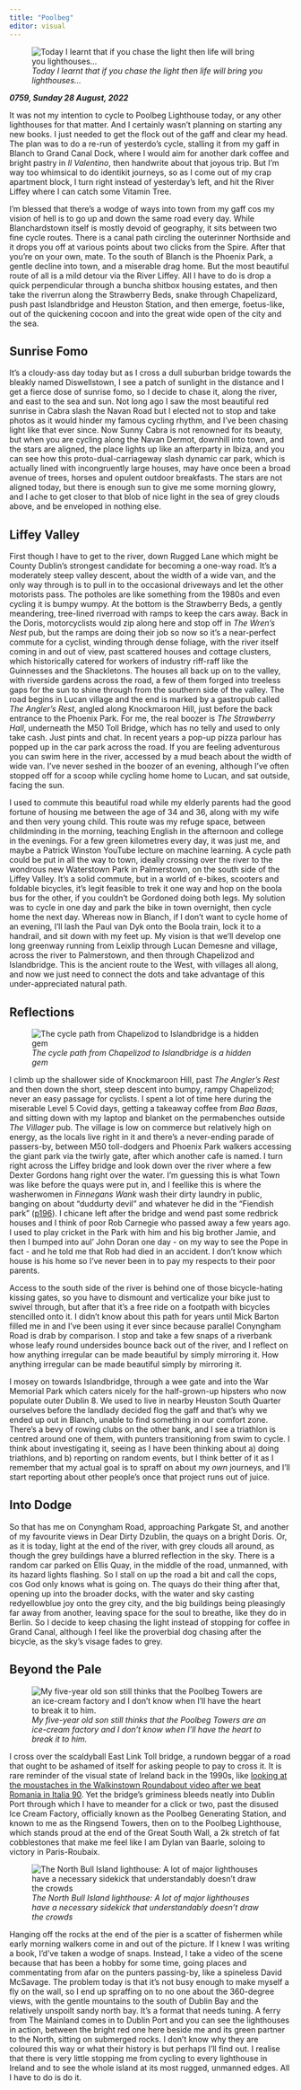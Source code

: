 ```yaml
---
title: "Poolbeg"
editor: visual
---
```


![*Today I learnt that if you chase the light then life will bring you lighthouses...*](images/Poolbeg_video_still_color_enhanced.jpeg)

***0759, Sunday 28 August, 2022***

It was not my intention to cycle to Poolbeg Lighthouse today, or any other lighthouses for that matter. And I certainly wasn't planning on starting any new books. I just needed to get the flock out of the gaff and clear my head. The plan was to do a re-run of yesterdo's cycle, stalling it from my gaff in Blanch to Grand Canal Dock, where I would aim for another dark coffee and bright pastry in *Il Valentino*, then handwrite about that joyous trip. But I'm way too whimsical to do identikit journeys, so as I come out of my crap apartment block, I turn right instead of yesterday's left, and hit the River Liffey where I can catch some Vitamin Tree.

I'm blessed that there's a wodge of ways into town from my gaff cos my vision of hell is to go up and down the same road every day. While Blanchardstown itself is mostly devoid of geography, it sits between two fine cycle routes. There is a canal path circling the outerinner Northside and it drops you off at various points about two clicks from the Spire. After that you're on your own, mate. To the south of Blanch is the Phoenix Park, a gentle decline into town, and a miserable drag home. But the most beautiful route of all is a mild detour via the River Liffey. All I have to do is drop a quick perpendicular through a buncha shitbox housing estates, and then take the riverrun along the Strawberry Beds, snake through Chapelizard, push past Islandbridge and Heuston Station, and then emerge, foetus-like, out of the quickening cocoon and into the great wide open of the city and the sea.

## Sunrise Fomo

It's a cloudy-ass day today but as I cross a dull suburban bridge towards the bleakly named Diswellstown, I see a patch of sunlight in the distance and I get a fierce dose of sunrise fomo, so I decide to chase it, along the river, and east to the sea and sun. Not long ago I saw the most beautiful red sunrise in Cabra slash the Navan Road but I elected not to stop and take photos as it would hinder my famous cycling rhythm, and I've been chasing light like that ever since. Now Sunny Cabra is not renowned for its beauty, but when you are cycling along the Navan Dermot, downhill into town, and the stars are aligned, the place lights up like an afterparty in Ibiza, and you can see how this proto-dual-carriageway slash dynamic car park, which is actually lined with incongruently large houses, may have once been a broad avenue of trees, horses and opulent outdoor breakfasts. The stars are not aligned today, but there is enough sun to give me some morning glowry, and I ache to get closer to that blob of nice light in the sea of grey clouds above, and be enveloped in nothing else.

## Liffey Valley

First though I have to get to the river, down Rugged Lane which might be County Dublin's strongest candidate for becoming a one-way road. It's a moderately steep valley descent, about the width of a wide van, and the only way through is to pull in to the occasional driveways and let the other motorists pass. The potholes are like something from the 1980s and even cycling it is bumpy wumpy. At the bottom is the Strawberry Beds, a gently meandering, tree-lined riverroad with ramps to keep the cars away. Back in the Doris, motorcyclists would zip along here and stop off in *The Wren's Nest* pub, but the ramps are doing their job so now so it's a near-perfect commute for a cyclist, winding through dense foliage, with the river itself coming in and out of view, past scattered houses and cottage clusters, which historically catered for workers of industry riff-raff like the Guinnesses and the Shackletons. The houses all back up on to the valley, with riverside gardens across the road, a few of them forged into treeless gaps for the sun to shine through from the southern side of the valley. The road begins in Lucan village and the end is marked by a gastropub called *The Angler's Rest*, angled along Knockmaroon Hill, just before the back entrance to the Phoenix Park. For me, the real boozer is *The Strawberry Hall*, underneath the M50 Toll Bridge, which has no telly and used to only take cash. Just pints and chat. In recent years a pop-up pizza parlour has popped up in the car park across the road. If you are feeling adventurous you can swim here in the river, accessed by a mud beach about the width of wide van. I've never seshed in the boozer of an evening, although I've often stopped off for a scoop while cycling home home to Lucan, and sat outside, facing the sun.

I used to commute this beautiful road while my elderly parents had the good fortune of housing me between the age of 34 and 36, along with my wife and then very young child. This route was my refuge space, between childminding in the morning, teaching English in the afternoon and college in the evenings. For a few green kilometres every day, it was just me, and maybe a Patrick Winston YouTube lecture on machine learning. A cycle path could be put in all the way to town, ideally crossing over the river to the wondrous new Waterstown Park in Palmerstown, on the south side of the Liffey Valley. It's a solid commute, but in a world of e-bikes, scooters and foldable bicycles, it's legit feasible to trek it one way and hop on the boola bus for the other, if you couldn't be Gordoned doing both legs. My solution was to cycle in one day and park the bike in town overnight, then cycle home the next day. Whereas now in Blanch, if I don't want to cycle home of an evening, I'll lash the Paul van Dyk onto the Boola train, lock it to a handrail, and sit down with my feet up. My vision is that we'll develop one long greenway running from Leixlip through Lucan Demesne and village, across the river to Palmerstown, and then through Chapelizod and Islandbridge. This is the ancient route to the West, with villages all along, and now we just need to connect the dots and take advantage of this under-appreciated natural path.

## Reflections

![*The cycle path from Chapelizod to Islandbridge is a hidden gem*](images/IMG_20220828_074116%20(1).jpeg)

I climb up the shallower side of Knockmaroon Hill, past *The Angler's Rest* and then down the short, steep descent into bumpy, rampy Chapelizod; never an easy passage for cyclists. I spent a lot of time here during the miserable Level 5 Covid days, getting a takeaway coffee from *Baa Baas*, and sitting down with my laptop and blanket on the permabenches outside *The Villager* pub. The village is low on commerce but relatively high on energy, as the locals live right in it and there's a never-ending parade of passers-by, between M50 toll-dodgers and Phoenix Park walkers accessing the giant park via the twirly gate, after which another cafe is named. I turn right across the Liffey bridge and look down over the river where a few Dexter Gordons hang right over the water. I'm guessing this is what Town was like before the quays were put in, and I feellike this is where the washerwomen in *Finnegans Wank* wash their dirty laundry in public, banging on about "duddurty devil" and whatever he did in the "Fiendish park" ([p196](http://www.finwake.com/1024chapter8/1024finn8.htm)). I chicane left after the bridge and wend past some redbrick houses and I think of poor Rob Carnegie who passed away a few years ago. I used to play cricket in the Park with him and his big brother Jamie, and then I bumped into aul' John Doran one day - on my way to see the Pope in fact - and he told me that Rob had died in an accident. I don't know which house is his home so I've never been in to pay my respects to their poor parents.

Access to the south side of the river is behind one of those bicycle-hating kissing gates, so you have to dismount and verticalize your bike just to swivel through, but after that it's a free ride on a footpath with bicycles stencilled onto it. I didn't know about this path for years until Mick Barton filled me in and I've been using it ever since because parallel Conyngham Road is drab by comparison. I stop and take a few snaps of a riverbank whose leafy round undersides bounce back out of the river, and I reflect on how anything irregular can be made beautiful by simply mirroring it. How anything irregular can be made beautiful simply by mirroring it.

I mosey on towards Islandbridge, through a wee gate and into the War Memorial Park which caters nicely for the half-grown-up hipsters who now populate outer Dublin 8. We used to live in nearby Heuston South Quarter ourselves before the landlady decided flog the gaff and that's why we ended up out in Blanch, unable to find something in our comfort zone. There's a bevy of rowing clubs on the other bank, and I see a triathlon is centred around one of them, with punters transitioning from swim to cycle. I think about investigating it, seeing as I have been thinking about a) doing triathlons, and b) reporting on random events, but I think better of it as I remember that my actual goal is to spraff on about my *own* journeys, and I'll start reporting about other people's once that project runs out of juice. 

## Into Dodge

So that has me on Conyngham Road, approaching Parkgate St, and another of my favourite views in Dear Dirty Dzublin, the quays on a bright Doris. Or, as it is today, light at the end of the river, with grey clouds all around, as though the grey buildings have a blurred reflection in the sky. There is a random car parked on Ellis Quay, in the middle of the road, unmanned, with its hazard lights flashing. So I stall on up the road a bit and call the cops, cos God only knows what is going on. The quays do their thing after that, opening up into the broader docks, with the water and sky casting redyellowblue joy onto the grey city, and the big buildings being pleasingly far away from another, leaving space for the soul to breathe, like they do in Berlin. So I decide to keep chasing the light instead of stopping for coffee in Grand Canal, although I feel like the proverbial dog chasing after the bicycle, as the sky's visage fades to grey.

## Beyond the Pale

![*My five-year old son still thinks that the Poolbeg Towers are an ice-cream factory and I don't know when I'll have the heart to break it to him.*](images/Screenshot%202023-12-07%20at%2018.24.53.jpeg)

I cross over the scaldyball East Link Toll bridge, a rundown beggar of a road that ought to be ashamed of itself for asking people to pay to cross it. It is rare reminder of the visual state of Ireland back in the 1990s, like [looking at the moustaches in the Walkinstown Roundabout video after we beat Romania in Italia 90](https://www.youtube.com/watch?v=fEkc8dGF2ds&pp=ygUgd2Fsa2luc3Rvd24gcm91bmRhYm91dCBpdGFsaWEgOTA%3D). Yet the bridge's griminess bleeds neatly into Dublin Port through which I have to meander for a click or two, past the disused Ice Cream Factory, officially known as the Poolbeg Generating Station, and known to me as the Ringsend Towers, then on to the Poolbeg Lighthouse, which stands proud at the end of the Great South Wall, a 2k stretch of fat cobblestones that make me feel like I am Dylan van Baarle, soloing to victory in Paris-Roubaix.

![*The North Bull Island lighthouse: A lot of major lighthouses have a necessary sidekick that understandably doesn't draw the crowds*](images/north_bull_lighthouse.png)

Hanging off the rocks at the end of the pier is a scatter of fishermen while early morning walkers come in and out of the picture. If I knew I was writing a book, I'd've taken a wodge of snaps. Instead, I take a video of the scene because that has been a hobby for some time, going places and commentating from afar on the punters passing-by, like a spineless David McSavage. The problem today is that it's not busy enough to make myself a fly on the wall, so I end up spraffing on to no one about the 360-degree views, with the gentle mountains to the south of Dublin Bay and the relatively unspoilt sandy north bay. It's a format that needs tuning. A ferry from The Mainland comes in to Dublin Port and you can see the lighthouses in action, between the bright red one here beside me and its green partner to the North, sitting on submerged rocks. I don't know why they are coloured this way or what their history is but perhaps I'll find out. I realise that there is very little stopping me from cycling to every lighthouse in Ireland and to see the whole island at its most rugged, unmanned edges. All I have to do is do it.
